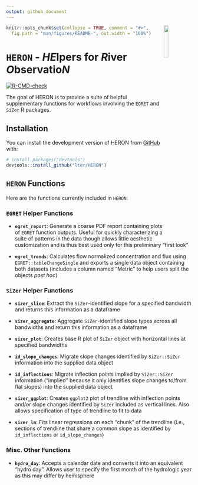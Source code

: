 ```yaml
---
output: github_document
---
```


<!-- README.md is generated from README.Rmd. Please edit that file -->

<img src="man/figures/HERON_hex.png" align="right" width="15%"/>

```r
knitr::opts_chunk$set(collapse = TRUE, comment = "#>",
  fig.path = "man/figures/README-", out.width = "100%")
```

# `HERON` - *HE*lpers for *R*iver *O*bservatio*N*

<!-- badges: start -->
[![R-CMD-check](https://github.com/lter/HERON/actions/workflows/R-CMD-check.yaml/badge.svg)](https://github.com/lter/HERON/actions/workflows/R-CMD-check.yaml)
<!-- badges: end -->

The goal of HERON is to provide a suite of helpful supplementary functions for workflows involving the `EGRET` and `SiZer` R packages.

## Installation

You can install the development version of HERON from [GitHub](https://github.com/) with:

``` r
# install.packages("devtools")
devtools::install_github("lter/HERON")
```

## `HERON` Functions

Here are the functions currently included in `HERON`:

### `EGRET` Helper Functions

- **`egret_report`**: Generate a coarse PDF report containing plots of `EGRET` function outputs. Useful for quickly characterizing a suite of patterns in the data though allows little aesthetic customization and is thus best used only for this preliminary "first look"

- **`egret_trends`**: Calculates flow normalized concentration and flux using `EGRET::tableChangeSingle` and exports a single data object containing both datasets (includes a column named "Metric" to help users split the objects *post hoc*)

### `SiZer` Helper Functions

- **`sizer_slice`**: Extract the `SiZer`-identified slope for a specified bandwidth and returns this information as a dataframe

- **`sizer_aggregate`**: Aggregate `SiZer`-identified slope types across all bandwidths and return this information as a dataframe

- **`sizer_plot`**: Creates base R plot of `SiZer` object with horizontal lines at specified bandwidths

- **`id_slope_changes`**: Migrate slope changes identified by `SiZer::SiZer` information into the supplied data object

- **`id_inflections`**: Migrate inflection points implied by `SiZer::SiZer` information ("implied" because it only identifies slope changes to/from flat slopes) into the supplied data object

- **`sizer_ggplot`**: Creates `ggplot2` plot of trendline with inflection points and/or slope changes identified by `SiZer` included as vertical lines. Also allows specification of type of trendline to fit to data

- **`sizer_lm`**: Fits linear regressions on each "chunk" of the trendline (i.e., sections of trendline that share a common slope as identified by `id_inflections` or `id_slope_changes`)

### Misc. Other Functions

- **`hydro_day`**: Accepts a calendar date and converts it into an equivalent "hydro day". Allows user to specify the first month of the hydrologic year as this may differ by hemisphere
